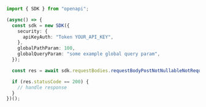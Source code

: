 ```typescript showLineNumbers copy filename="Request Body Post Not Nullable Not Required String Body usage example"
import { SDK } from "openapi";

(async() => {
  const sdk = new SDK({
    security: {
      apiKeyAuth: "Token YOUR_API_KEY",
    },
    globalPathParam: 100,
    globalQueryParam: "some example global query param",
  });

  const res = await sdk.requestBodies.requestBodyPostNotNullableNotRequiredStringBody("pariatur");

  if (res.statusCode == 200) {
    // handle response
  }
})();
```
